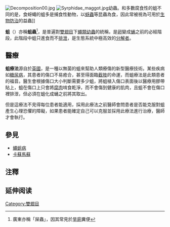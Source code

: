 {{unreferenced|time=2012-05-14T15:46:28+00:00}}
[[File:Decomposition00.jpg|thumb]]
[[File:Syrphidae_maggot.jpg|thumb]]幼蟲。和多數腐食性的蛆不同的是，食蚜蠅的蛆多是捕食性動物，以[[蚜蟲|蚜蟲]]等昆蟲為食，因此常被視為可用於[[生物防治|生物防治]]的益蟲]] 

'''蛆'''（{{lang-en|Maggot}}）亦稱'''蛆蟲'''<ref>廣東亦稱「屎蟲」，因其常見於[[旱廁|旱廁]]糞便</ref>，是普遍對[[雙翅目|雙翅目]]下[[蠅|蠅類]][[幼蟲|幼蟲]]的統稱，是[[卵|卵]]變成[[蛹|蛹]]之前的必經階段，此階段中蛆只進食而不[[排泄|排泄]]，是生態系統中極高效的[[分解者|分解者]]。

== 醫療 ==
{{medical}}
'''蛆療法'''源自於[[英國|英國]]，是一種以無菌的蛆來幫助人類療傷的新型醫療技術。某些疾病如[[糖尿病|糖尿病]]，其患者的傷口不易癒合，甚至得面臨[[截肢|截肢]]的命運，而蛆療法是此類患者的福音。醫生會根據傷口大小判斷需要多少蛆，將蛆植入傷口表面後以醫療用膠帶貼上，蛆在傷口上只會將[[腐肉|腐肉]]啃食乾淨，而不會傷到健康的肌肉，且蛆不會在傷口裡排泄，但必須在蛆化成蛹之前將其取出。

但是這療法不見得每位患者能適用，採用此療法之前醫師會問患者是否能克服對蛆產生心理恐懼的障礙，如果患者能確定自己可以克服並採用此療法進行治療，醫師才會執行。

==參見==
*[[蠅蛆病|蠅蛆病]]
*[[卡蘇馬蘇|卡蘇馬蘇]]

==注釋==
{{Reflist}}

== 延伸阅读 ==
{{Wikisource further reading}}

{{insect-stub}}

[[Category:雙翅目|Category:雙翅目]]